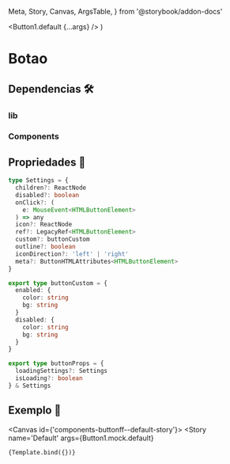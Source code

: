   Meta,
  Story,
  Canvas,
  ArgsTable,
} from '@storybook/addon-docs'

  <Button1.default {...args} />
)

<Meta
  title='Components/Button/1'
  component={Button1.default}
  argTypes={Button1.mock.default}
/>

# Botao

## Dependencias 🛠

### **lib**

### **Components**

## Propriedades 📐

```ts
type Settings = {
  children?: ReactNode
  disabled?: boolean
  onClick?: (
    e: MouseEvent<HTMLButtonElement>
  ) => any
  icon?: ReactNode
  ref?: LegacyRef<HTMLButtonElement>
  custom?: buttonCustom
  outline?: boolean
  iconDirection?: 'left' | 'right'
  meta?: ButtonHTMLAttributes<HTMLButtonElement>
}

export type buttonCustom = {
  enabled: {
    color: string
    bg: string
  }
  disabled: {
    color: string
    bg: string
  }
}

export type buttonProps = {
  loadingSettings?: Settings
  isLoading?: boolean
} & Settings
```

## Exemplo 📌

<Canvas id={'components-buttonff--default-story'}>
  <Story
    name='Default'
    args={Button1.mock.default}
  >
    {Template.bind({})}
  </Story>
</Canvas>
